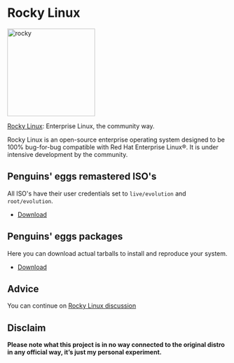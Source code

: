 # Rocky Linux
<img src="https://penguins-eggs.net/img/rocky.svg" alt="rocky" width="200"/>

[Rocky Linux](https://rockylinux.org/): Enterprise Linux, the community way.

Rocky Linux is an open-source enterprise operating system designed to be 100% bug-for-bug compatible with Red Hat Enterprise Linux®. It is under intensive development by the community.

## Penguins' eggs remastered ISO's
All ISO's have their user credentials set to ```live/evolution``` and ```root/evolution```.

* [Download](https://drive.google.com/drive/folders/1perjMEKAo5F-ezb2TXbae5dACstJ5VAl)

## Penguins' eggs packages
Here you can download actual tarballs to install and reproduce your system.

* [Download](https://penguins-eggs.net/basket/index.php?p=packages%2Ftarballs)

## Advice

You can continue on [Rocky Linux discussion](https://github.com/pieroproietti/penguins-blog/discussions/42)

## Disclaim
__Please note what this project is in no way connected to the original distro in any official way, it’s just my personal experiment.__
